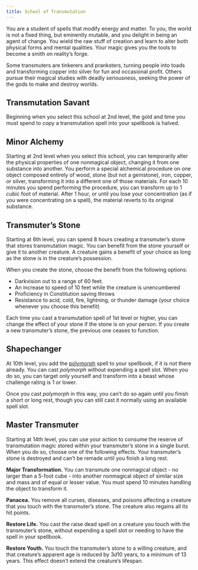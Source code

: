 ```yaml
---
title: School of Transmutation
---
```


You are a student of spells that modify energy and matter. To you, the world is not a fixed thing, but eminently mutable, and you delight in being an agent of change. You wield the raw stuff of creation and learn to alter both physical forms and mental qualities. Your magic gives you the tools to become a smith on reality’s forge.

Some transmuters are tinkerers and pranksters, turning people into toads and transforming copper into silver for fun and occasional profit. Others pursue their magical studies with deadly seriousness, seeking the power of the gods to make and destroy worlds.

## Transmutation Savant

Beginning when you select this school at 2nd level, the gold and time you must spend to copy a transmutation spell into your spellbook is halved.

## Minor Alchemy

Starting at 2nd level when you select this school, you can temporarily alter the physical properties of one nonmagical object, changing it from one substance into another. You perform a special alchemical procedure on one object composed entirely of wood, stone (but not a gemstone), iron, copper, or silver, transforming it into a different one of those materials. For each 10 minutes you spend performing the procedure, you can transform up to 1 cubic foot of material. After 1 hour, or until you lose your concentration (as if you were concentrating on a spell), the material reverts to its original substance.

## Transmuter’s Stone

Starting at 6th level, you can spend 8 hours creating a transmuter’s stone that stores transmutation magic. You can benefit from the stone yourself or give it to another creature. A creature gains a benefit of your choice as long as the stone is in the creature’s possession.

When you create the stone, choose the benefit from the following options:

- Darkvision out to a range of 60 feet.
- An increase to speed of 10 feet while the creature is unencumbered
- Proficiency in Constitution saving throws
- Resistance to acid, cold, fire, lightning, or thunder damage (your choice whenever you choose this benefit)

Each time you cast a transmutation spell of 1st level or higher, you can change the effect of your stone if the stone is on your person. If you create a new transmuter’s stone, the previous one ceases to function.

## Shapechanger

At 10th level, you add the [polymorph](_/kompendium/dnd5/spells?name=polymorph) spell to your spellbook, if it is not there already. You can cast _polymorph_ without expending a spell slot. When you do so, you can target only yourself and transform into a beast whose challenge rating is 1 or lower.

Once you cast _polymorph_ in this way, you can’t do so again until you finish a short or long rest, though you can still cast it normally using an available spell slot.

## Master Transmuter

Starting at 14th level, you can use your action to consume the reserve of transmutation magic stored within your transmuter’s stone in a single burst. When you do so, choose one of the following effects. Your transmuter’s stone is destroyed and can’t be remade until you finish a long rest.

**Major Transformation.** You can transmute one nonmagical object - no larger than a 5-foot cube - into another nonmagical object of similar size and mass and of equal or lesser value. You must spend 10 minutes handling the object to transform it.

**Panacea.** You remove all curses, diseases, and poisons affecting a creature that you touch with the transmuter’s stone. The creature also regains all its hit points.

**Restore Life.** You cast the raise dead spell on a creature you touch with the transmuter’s stone, without expending a spell slot or needing to have the spell in your spellbook.

**Restore Youth.** You touch the transmuter’s stone to a willing creature, and that creature’s apparent age is reduced by $3d10$ years, to a minimum of 13 years. This effect doesn’t extend the creature’s lifespan.
